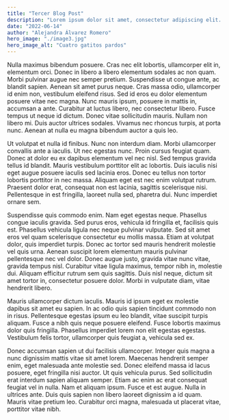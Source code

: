 ---
title: "Tercer Blog Post"
description: "Lorem ipsum dolor sit amet, consectetur adipiscing elit. Etiam in tristique leo, in venenatis ipsum. Pellentesque bibendum eget tellus non facilisis. Etiam accumsan facilisis tempor. Fusce sem diam, cursus facilisis."
date: "2022-06-14"
author: "Alejandra Álvarez Romero"
hero_image: "./image3.jpg"
hero_image_alt: "Cuatro gatitos pardos"
---

Nulla maximus bibendum posuere. Cras nec elit lobortis, ullamcorper elit in, elementum orci. Donec in libero a libero elementum sodales ac non quam. Morbi pulvinar augue nec semper pretium. Suspendisse ut congue ante, ac blandit sapien. Aenean sit amet purus neque. Cras massa odio, ullamcorper id enim non, vestibulum eleifend risus. Sed id eros eu dolor elementum posuere vitae nec magna. Nunc mauris ipsum, posuere in mattis in, accumsan a ante. Curabitur at luctus libero, nec consectetur libero. Fusce tempus ut neque id dictum. Donec vitae sollicitudin mauris. Nullam non libero mi. Duis auctor ultrices sodales. Vivamus nec rhoncus turpis, at porta nunc. Aenean at nulla eu magna bibendum auctor a quis leo.

Ut volutpat et nulla id finibus. Nunc non interdum diam. Morbi ullamcorper convallis ante a iaculis. Ut nec egestas nunc. Proin cursus feugiat quam. Donec at dolor eu ex dapibus elementum vel nec nisl. Sed tempus gravida tellus id blandit. Mauris vestibulum porttitor elit ac lobortis. Duis iaculis nisi eget augue posuere iaculis sed lacinia eros. Donec eu tellus non tortor lobortis porttitor in nec massa. Aliquam eget est nec enim volutpat rutrum. Praesent dolor erat, consequat non est lacinia, sagittis scelerisque nisi. Pellentesque in est fringilla, laoreet nulla sed, pharetra dui. Nunc imperdiet ornare sem.

Suspendisse quis commodo enim. Nam eget egestas neque. Phasellus congue iaculis gravida. Sed purus eros, vehicula id fringilla et, facilisis quis est. Phasellus vehicula ligula nec neque pulvinar vulputate. Sed sit amet eros vel quam scelerisque consectetur eu mollis massa. Etiam at volutpat dolor, quis imperdiet turpis. Donec ac tortor sed mauris hendrerit molestie vel quis urna. Aenean suscipit lorem elementum mauris pulvinar pellentesque nec vel dolor. Donec augue justo, gravida vitae nunc vitae, gravida tempus nisl. Curabitur vitae ligula maximus, tempor nibh in, molestie dui. Aliquam efficitur rutrum sem quis sagittis. Duis nisl neque, dictum sit amet tortor in, consectetur posuere dolor. Morbi in vulputate diam, vitae hendrerit libero.

Mauris ullamcorper dictum iaculis. Mauris id ipsum eget ex molestie dapibus sit amet eu sapien. In ac odio quis sapien tincidunt commodo non in risus. Pellentesque egestas ipsum eu leo blandit, vitae suscipit turpis aliquam. Fusce a nibh quis neque posuere eleifend. Fusce lobortis maximus dolor quis fringilla. Phasellus imperdiet lorem non elit egestas egestas. Vestibulum felis tortor, ullamcorper quis feugiat a, vehicula sed ex.

Donec accumsan sapien ut dui facilisis ullamcorper. Integer quis magna a nunc dignissim mattis vitae sit amet lorem. Maecenas hendrerit semper enim, eget malesuada ante molestie sed. Donec eleifend massa id lacus posuere, eget fringilla nisi auctor. Ut quis vehicula purus. Sed sollicitudin erat interdum sapien aliquam semper. Etiam ac enim ac erat consequat feugiat vel in nulla. Nam et aliquam ipsum. Fusce et est augue. Nulla in ultrices ante. Duis quis sapien non libero laoreet dignissim a id quam. Mauris vitae pretium leo. Curabitur orci magna, malesuada ut placerat vitae, porttitor vitae nibh.
